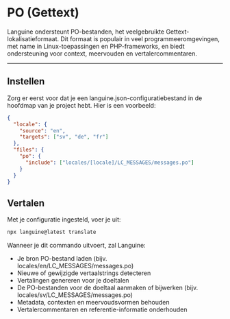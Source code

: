 # PO (Gettext)

Languine ondersteunt PO-bestanden, het veelgebruikte Gettext-lokalisatieformaat. Dit formaat is populair in veel programmeeromgevingen, met name in Linux-toepassingen en PHP-frameworks, en biedt ondersteuning voor context, meervouden en vertalercommentaren.

---

## Instellen

Zorg er eerst voor dat je een languine.json-configuratiebestand in de hoofdmap van je project hebt. Hier is een voorbeeld:

```json
{
  "locale": {
    "source": "en",
    "targets": ["sv", "de", "fr"]
  },
  "files": {
    "po": {
      "include": ["locales/[locale]/LC_MESSAGES/messages.po"]
    }
  }
}
```

## Vertalen

Met je configuratie ingesteld, voer je uit:

```bash
npx languine@latest translate
```

Wanneer je dit commando uitvoert, zal Languine:

- Je bron PO-bestand laden (bijv. locales/en/LC_MESSAGES/messages.po)
- Nieuwe of gewijzigde vertaalstrings detecteren
- Vertalingen genereren voor je doeltalen
- De PO-bestanden voor de doeltaal aanmaken of bijwerken (bijv. locales/sv/LC_MESSAGES/messages.po)
- Metadata, contexten en meervoudsvormen behouden
- Vertalercommentaren en referentie-informatie onderhouden

